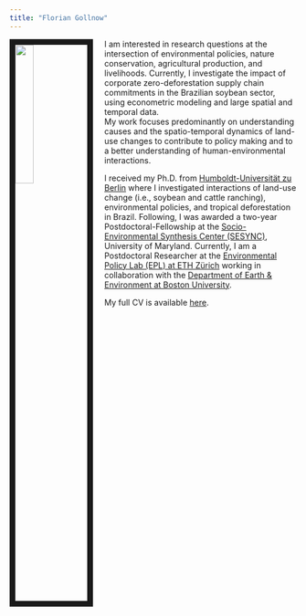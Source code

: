 ```yaml
---
title: "Florian Gollnow"
---
```


<link rel="stylesheet" href="styles.css" type="text/css">
<link rel="stylesheet" href="academicicons/css/academicons.min.css"/>

<img src="images/Gollnowf_large_bw.jpg" style="width:25%; border:10px solid; margin-right: 20px" align="left">

I am interested in research questions at the intersection of environmental policies, nature conservation, agricultural production, and livelihoods. Currently, I investigate the impact of corporate zero-deforestation supply chain commitments in the Brazilian soybean sector, using econometric modeling and large spatial and temporal data.  
My work focuses predominantly on understanding causes and the spatio-temporal dynamics of land-use changes to contribute to policy making and to a better understanding of human-environmental interactions.   
  
I received my Ph.D. from [Humboldt-Universität zu Berlin](https://www.geographie.hu-berlin.de/en) where I investigated interactions of land-use change (i.e., soybean and cattle ranching), environmental policies, and tropical deforestation in Brazil. Following, I was awarded a two-year Postdoctoral-Fellowship at the [Socio-Environmental Synthesis Center (SESYNC)](https://www.sesync.org/), University of Maryland. Currently, I am a Postdoctoral Researcher at the [Environmental Policy Lab (EPL) at ETH Zürich](https://epl.ethz.ch/) working in collaboration with the [Department of Earth & Environment at Boston University](http://www.bu.edu/earth/). 


  
My full CV is available [here](files/GollnowF_CV_09272022.pdf).